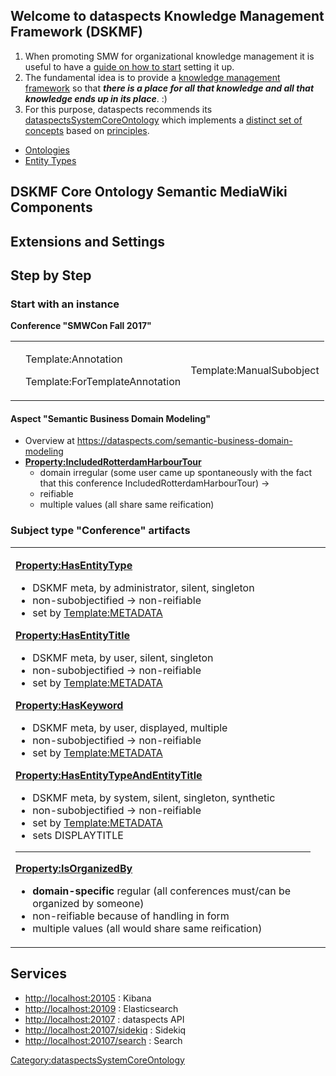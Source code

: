 == Welcome to dataspects Knowledge Management Framework (DSKMF) ==

# When promoting SMW for organizational knowledge management it is useful to have a [https://smw-cindykate.com/main/Community:Component0607566289 guide on how to start] setting it up.
# The fundamental idea is to provide a [https://dataspects.com/knowledge-management-framework knowledge management framework] so that '''''there is a place for all that knowledge and all that knowledge ends up in its place'''''. :)
# For this purpose, dataspects recommends its [https://github.com/dataspects/dataspectsSystemCoreOntology dataspectsSystemCoreOntology] which implements a [https://smw-cindykate.com/main/Component0180070587 distinct set of concepts] based on [https://smw-cindykate.com/main/DSKIMPrinciple principles].

* [[:Category:OntologyCategory|Ontologies]]
* [[Entity Types]]

== DSKMF Core Ontology Semantic MediaWiki Components ==
{{OntologyComponentsTable}}

== Extensions and Settings ==

== Step by Step ==

=== Start with an instance ===

{{LearningBite|Start with an instance.}}

'''Conference "SMWCon Fall 2017"'''

{|class=wikitable width=100%
|<wikitext2 page="C1222604667"/>
|<div class="mw-collapsible mw-collapsed">
Template:Annotation
<div class="mw-collapsible-content"><wikitext2 page="Template:Annotation"/>
</div>
</div>
<div class="mw-collapsible mw-collapsed">
Template:ForTemplateAnnotation
<div class="mw-collapsible-content"><wikitext2 page="Template:ForTemplateAnnotation"/>
</div>
</div>
|<div class="mw-collapsible mw-collapsed">
Template:ManualSubobject
<div class="mw-collapsible-content"><wikitext2 page="Template:ManualSubobject"/>
</div>
</div>
|}

{{LearningBite|Be object oriented before being class oriented.}}

==== Aspect "Semantic Business Domain Modeling" ====

* Overview at https://dataspects.com/semantic-business-domain-modeling
* '''[[Property:IncludedRotterdamHarbourTour]]'''
** domain irregular (some user came up spontaneously with the fact that this conference IncludedRotterdamHarbourTour) &rarr;
** reifiable
** multiple values (all share same reification)

=== Subject type "Conference" artifacts ===

{|class=wikitable
|<wikitext2 page="Template:Conference"/>
'''[[Property:HasEntityType]]'''
* DSKMF meta, by administrator, silent, singleton
* non-subobjectified &rarr; non-reifiable
* set by [[Template:METADATA]]
'''[[Property:HasEntityTitle]]'''
* DSKMF meta, by user, silent, singleton
* non-subobjectified &rarr; non-reifiable
* set by [[Template:METADATA]]
'''[[Property:HasKeyword]]'''
* DSKMF meta, by user, displayed, multiple
* non-subobjectified &rarr; non-reifiable
* set by [[Template:METADATA]]
'''[[Property:HasEntityTypeAndEntityTitle]]'''
* DSKMF meta, by system, silent, singleton, synthetic
* non-subobjectified &rarr; non-reifiable
* set by [[Template:METADATA]]
* sets DISPLAYTITLE
-----
'''[[Property:IsOrganizedBy]]'''
* '''domain-specific''' regular (all conferences must/can be organized by someone)
* non-reifiable because of handling in form
* multiple values (all would share same reification)
|<wikitext2 page="Form:Conference"/>
<wikitext2 page="Template:METADATA"/>
|}

== Services ==
* http://localhost:20105 : Kibana
* http://localhost:20109 : Elasticsearch
* http://localhost:20107 : dataspects API
* http://localhost:20107/sidekiq : Sidekiq
* http://localhost:20107/search : Search

<noinclude>[[Category:dataspectsSystemCoreOntology]]</noinclude>
